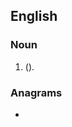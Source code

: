 ==English==

===Noun===
{{head|en|noun form}}

# {{plural of|en|caldron|nodot=1}} ({{alternative spelling of|en|cauldrons|nocap=1|nodot=1}}).

===Anagrams===
* {{anagrams|en|a=acdlnors|Crosland}}